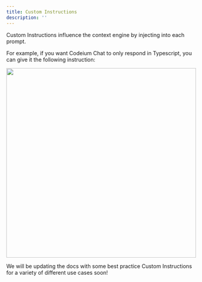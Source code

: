 ```yaml
---
title: Custom Instructions
description: ''
---
```


Custom Instructions influence the context engine by injecting into each prompt.

For example, if you want Codeium Chat to only respond in Typescript, you can give it the following instruction:

<img width = "500px" src="/assets/custominstructions.png"/>

We will be updating the docs with some best practice Custom Instructions for a variety of different use cases soon!

